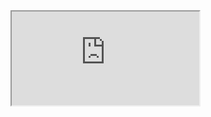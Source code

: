 <iframe src="https://app.dashcam.io/replay/6830c5f5ea8e9461fd8d5712?share=1LJLtWp81pR2QsFFF9x8pA&embed=true&timestamp=60000&playbackRate=2" />

```yaml
version: 5.1.1
session: 67f00511acbd9ccac373edf7
steps:
  - prompt: launch chrome
    commands:
      - command: exec
        lang: shell
        linux: |
          jumpapp google-chrome --disable-fre --no-default-browser-check --no-first-run "${TD_WEBSITE}" &
          exit
        mac: |
          open -na "Google Chrome" --args --disable-fre --no-default-browser-check --no-first-run --disable-features=PasswordManagerEnabled "${TD_WEBSITE}" &
          exit
        windows:
          Start-Process "C:/Program Files/Google/Chrome/Application/chrome.exe" -ArgumentList "--start-maximized", "${TD_WEBSITE}"
          exit
      - command: wait-for-text
        text: ${TD_WEBSITE}
        timeout: 30000
      - command: assert
        expect: Google Chrome is running
```
